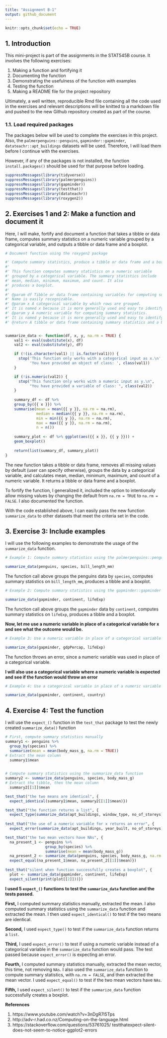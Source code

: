 ```yaml
---
title: "Assignment B-1"
output: github_document
---
```


```r
knitr::opts_chunk$set(echo = TRUE)
```


## 1. Introduction

This mini-project is part of the assignments in the STAT545B course. It involves the following exercises:

1. Making a function and fortifying it 
2. Documenting the function 
3. Demonstrating the usefulness of the function with examples
4. Testing the function
5. Making a README file for the project repository

Ultimately, a well written, reproducible Rmd file containing all the code used in the exercises and relevant descriptions will be knitted to a markdown file and pushed to the new Github repository created as part of the course.


### 1.1. Load required packages

The packages below will be used to complete the exercises in this project. Also, the
`palmerpenguins::penguins`, `gapminder::gapminder`, `datateachr::apt_buildings` datasets will be used. Therefore, I will load them before I continue with the exercises. 

However, if any of the packages is not installed, the function `install.packages()` should be used for that purpose before loading.

```r
suppressMessages(library(tidyverse))
suppressMessages(library(palmerpenguins))
suppressMessages(library(gapminder))
suppressMessages(library(testthat))
suppressMessages(library(datateachr))
suppressMessages(library(roxygen2))
```


## 2. Exercises 1 and 2: Make a function and document it

Here, I will make, fortify and document a function that takes a tibble or data frame, computes summary statistics on a numeric variable grouped by a categorical variable, and outputs a tibble or data frame and a boxplot.

```r
# Document function using the roxygen2 package

#' Compute summary statistics, produce a tibble or data frame and a boxplot
#' 
#' This function computes summary statistics on a numeric variable 
#' grouped by a categorical variable. The summary statistics include 
#' mean, median, minimum, maximum, and count. It also 
#' produces a boxplot.
#' 
#' @param df Tibble or data frame containing variables for computing summary statistics. 
#' Name is easily recognizable.
#' @param x A categorical variable by which rows are grouped. 
#' It is named x because it is more generally used and easy to identify.
#' @param y A numeric variable for computing summary statistics. 
#' It is named y because it is more generally used and easy to identify.
#' @return A tibble or data frame containing summary statistics and a boxplot.


summarize_data <- function(df, x, y, na.rm = TRUE) {
    val1 <- eval(substitute(x), df)
    val2 <- eval(substitute(y), df)

    if (!(is.character(val1) || is.factor(val1))) {
      stop('This function only works with a categorical input as x.\n',
           'You have provided an object of class: ', class(val1))
    }

    if (!is.numeric(val2)) {
      stop("This function only works with a numeric input as y.\n",
           "You have provided a variable of class: ", class(val2))
    }
  
    summary_df <- df %>%
    group_by({{ x }}) %>%
    summarise(mean = mean({{ y }}, na.rm = na.rm),
              median = median({{ y }}, na.rm = na.rm),
              min = min({{ y }}, na.rm = na.rm),
              max = max({{ y }}, na.rm = na.rm),
              n = n())
  
    summary_plot <- df %>% ggplot(aes({{ x }}, {{ y }})) +
    geom_boxplot()
  
    return(list(summary_df, summary_plot))
}

```

The new function takes a tibble or data frame, removes all missing values by default (user can specify otherwise), groups the data by a categorical variable, and calculates mean, median, minimum, maximum, and count of a numeric variable. It returns a tibble or data frame and a boxplot.

To fortify the function, I generalized it, included the option to intentionally allow missing values by changing the default from `na.rm = TRUE` to `na.rm = FALSE`. I also documented the function.

With the code established above, I can easily pass the new function `summarize_data` to other datasets that meet the criteria set in the code.


## 3. Exercise 3: Include examples

I will use the following examples to demonstrate the usage of the `summarize_data` function.

```r
# Example 1: Compute summary statistics using the palmerpenguins::penguins data

summarize_data(penguins, species, bill_length_mm)

```

The function call above groups the penguins data by `species`, computes summary statistics on `bill_length_mm`, produces a tibble and a boxplot.



```r
# Example 2: Compute summary statistics using the gapminder::gapminder data

summarize_data(gapminder, continent, lifeExp)
```

The function call above groups the `gapminder` data by `continent`, computes summary statistics on `lifeExp`, produces a tibble and a boxplot.



**Now, let me use a numeric variable in place of a categorical variable for x and see what the outcome would be.**

```r
# Example 3: Use a numeric variable in place of a categorical variable for x

summarize_data(gapminder, gdpPercap, lifeExp)
```

The function throws an error, since a numeric variable was used in place of a categorical variable.


**I will also use a categorical variable where a numeric variable is expected and see if the function would throw an error**

```r
# Example 4: Use a categorical variable in place of a numeric variable for y

summarize_data(gapminder, continent, country)
```


## 4. Exercise 4: Test the function

I will use the `expect_()` function in the `test_that` package to test the newly created `summarize_data()` function

```r
# First, compute summary statistics manually
summary1 <- penguins %>% 
  group_by(species) %>%
  summarize(mean = mean(body_mass_g, na.rm = TRUE))
# Extract the mean column
  summary1$mean

  
# Compute summary statistics using the summarize_data function
summary2 <- summarize_data(penguins, species, body_mass_g)
# Extract the tibble, then the mean column
  summary2[[1]]$mean

test_that("the two means are identical", {
  expect_identical(summary1$mean, summary2[[1]]$mean)})

test_that("the function returns a list", {
  expect_type(summarize_data(apt_buildings, window_type, no_of_storeys), "list")})
  
test_that("the use of a numeric variable for x returns an error", {
  expect_error(summarize_data(apt_buildings, year_built, no_of_storeys))})

test_that("the two mean vectors have NAs", {
  na_present_1 <- penguins %>% 
                  group_by(species) %>% 
                  summarise(mean = mean(body_mass_g))
  na_present_2 <- summarize_data(penguins, species, body_mass_g, na.rm = FALSE)
  expect_equal(na_present_1$mean, na_present_2[[1]]$mean)})
  
test_that("silent when function successfully creates a boxplot", {
  plot <- summarize_data(gapminder, continent, lifeExp)
  expect_silent(print(plot[[2]]))})

```


**I used 5 `expect_()` functions to test the `summarize_data` function and the tests passed.** 

**First,** I computed summary statistics manually, extracted the mean. I also computed summary statistics using the `summarize_data` function and extracted the mean. I then used `expect_identical()` to test if the two means are identical.

**Second,** I used `expect_type()` to test if the `summarize_data` function returns a `list`.

**Third,** I used `expect_error()` to test if using a numeric variable instead of a categorical variable in the `summarize_data` function would pass. The test passed because `expect_error()` is expecting an error.

**Fourth,** I computed summary statistics manually, extracted the mean vector, this time, not removing `NAs`. I also used the `summarize_data` function to compute summary statistics, with `na.rm = FALSE`, and then extracted the mean vector. I used `expect_equal()` to test if the two mean vectors have `NAs`.

**Fifth,** I used `expect_silent()` to test if the `summarize_data` function successfully creates a boxplot.


**References**

1. https://www.youtube.com/watch?v=3nDgR7l5Tps
2. http://adv-r.had.co.nz/Computing-on-the-language.html
3. https://stackoverflow.com/questions/53761025/
   testthatexpect-silent-does-not-seem-to-notice-ggplot2-errors